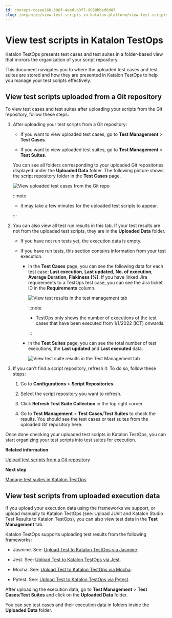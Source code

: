```yaml
---
id: concept-cceae160-308f-4eed-b3f7-9038bbed6d47
slug: /organize/view-test-scripts-in-katalon-platform/view-test-scripts-in-katalon-testops
---
```


# View test scripts in Katalon TestOps

Katalon TestOps presents test cases and test suites in a folder-based view that mirrors the organization of your script repository.

This document navigates you to where the uploaded test cases and test suites are stored and how they are presented in Katalon TestOps to help you manage your test scripts effectively.

## View test scripts uploaded from a Git repository

To view test cases and test suites after uploading your scripts from the Git repository, follow these steps:

1.  After uploading your test scripts from a Git repository:

    -   If you want to view uploaded test cases, go to **Test Management** &gt; **Test Cases**.

    -   If you want to view uploaded test suites, go to **Test Management** &gt; **Test Suites**.

    You can see all folders corresponding to your uploaded Git repositories displayed under the **Uploaded Data** folder. The following picture shows the script repository folder in the **Test Cases** page.

    <img src="/doc_images/Documents/Organize/view-test-scripts-in-TestOps/Image/KO-Uploaded-test-cases-from-Git-repo.png" alt="View uploaded test cases from the Git repo" />

    
    :::note

    -   It may take a few minutes for the uploaded test scripts to appear.

    :::

2.  You can also view all test run results in this tab. If your test results are not from the uploaded test scripts, they are in the **Uploaded Data** folder.

    -   If you have not run tests yet, the execution data is empty.

    -   If you have run tests, this section contains information from your test execution.

        -   In the **Test Cases** page, you can see the following data for each test case: **Last execution**, **Last updated**, **No. of execution**, **Average Duration**, **Flakiness \(%\)**. If you have linked Jira requirements to a TestOps test case, you can see the Jira ticket ID in the **Requirements** column.

            <img src="/doc_images/Documents/Organize/view-test-scripts-in-TestOps/Image/KO-View-test-case-results-in-TM-tab.png" alt="View test results in the test management tab" />

            
            :::note

            -   TestOps only shows the number of executions of the test cases that have been executed from 1/1/2022 \(ICT\) onwards.

            :::

        -   In the **Test Suites** page, you can see the total number of test executions, the **Last updated** and **Last executed** data.

            <img src="/doc_images/Documents/Organize/view-test-scripts-in-TestOps/Image/KS-View-test-suite-results-in-TM-tab.png" alt="View test suite results in the Test Management tab" />

3.  If you can't find a script repository, refresh it. To do so, follow these steps:

    1.  Go to **Configurations** &gt; **Script Repositories**.

    2.  Select the script repository you want to refresh.

    3.  Click **Refresh Test Suite Collection** in the top right corner.

    4.  Go to **Test Management** &gt; **Test Cases**/**Test Suites** to check the results. You should see the test cases or test suites from the uploaded Git repository here.


Once done checking your uploaded test scripts in Katalon TestOps, you can start organizing your test scripts into test suites for execution.

**Related information**  


[Upload test scripts from a Git repository](/organize/upload-test-scripts-from-a-git-repository/upload-test-scripts-from-the-git-repository-to-testops#)

**Next step**  


[Manage test suites in Katalon TestOps](/organize/manage-tests/test-suite/manage-test-suites-in-katalon-testops)

## View test scripts from uploaded execution data

If you upload your execution data using the frameworks we support, or upload manually to Katalon TestOps \(see: Upload JUnit and Katalon Studio Test Results to Katalon TestOps\), you can also view test data in the **Test Management** tab.

Katalon TestOps supports uploading test results from the following frameworks:

-   Jasmine. See: [Upload Test to Katalon TestOps via Jasmine](/analyze/reports/upload-test-reports/upload-reports-from-other-framework/upload-test-reports-from-jasmine-to-katalon-testops).

-   Jest. See: [Upload Test to Katalon TestOps via Jest](/analyze/reports/upload-test-reports/upload-reports-from-other-framework/upload-test-reports-from-jest-to-katalon-testops).

-   Mocha. See: [Upload Test to Katalon TestOps via Mocha](/analyze/reports/upload-test-reports/upload-reports-from-other-framework/upload-test-reports-from-mocha-to-katalon-testops).

-   Pytest. See: [Upload Test to Katalon TestOps via Pytest](/analyze/reports/upload-test-reports/upload-reports-from-other-framework/upload-test-reports-from-pytest-to-katalon-testops).


After uploading the execution data, go to **Test Management** &gt; **Test Cases**/**Test Suites** and click on the **Uploaded Data** folder.

You can see test cases and their execution data in folders inside the **Uploaded Data** folder.